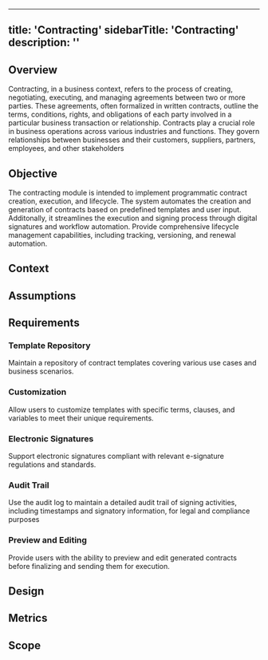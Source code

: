 
---
title: 'Contracting'
sidebarTitle: 'Contracting'
description: ''
---

## Overview

Contracting, in a business context, refers to the process of creating, negotiating, executing, and managing agreements between two or more parties. These agreements, often formalized in written contracts, outline the terms, conditions, rights, and obligations of each party involved in a particular business transaction or relationship.
Contracts play a crucial role in business operations across various industries and functions. They govern relationships between businesses and their customers, suppliers, partners, employees, and other stakeholders

## Objective
The contracting module is intended to implement programmatic contract creation, execution, and lifecycle.
The system automates the creation and generation of contracts based on predefined templates and user input.
Additonally, it streamlines the execution and signing process through digital signatures and workflow automation.
Provide comprehensive lifecycle management capabilities, including tracking, versioning, and renewal automation.
## Context

## Assumptions

## Requirements
### Template Repository 
Maintain a repository of contract templates covering various use cases and business scenarios.

### Customization 
Allow users to customize templates with specific terms, clauses, and variables to meet their unique requirements.

### Electronic Signatures
Support electronic signatures compliant with relevant e-signature regulations and standards.

### Audit Trail
Use the audit log to maintain a detailed audit trail of signing activities, including timestamps and signatory information, for legal and compliance purposes

### Preview and Editing
Provide users with the ability to preview and edit generated contracts before finalizing and sending them for execution.
## Design

## Metrics

## Scope
